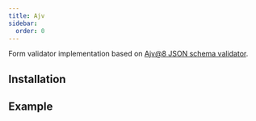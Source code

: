 ```yaml
---
title: Ajv
sidebar:
  order: 0
---
```





Form validator implementation based on [Ajv@8 JSON schema validator](https://github.com/ajv-validator/ajv).

## Installation

<Npm pkg="@sjsf/form @sjsf/ajv8-validator ajv@8" />

## Example

<Tabs>
  <TabItem label="form.svelte">
    <Code code={formCode} lang='svelte' />
  </TabItem>
  <TabItem label="_shared.ts">
    <Code code={sharedCode} lang='typescript' />
  </TabItem>
</Tabs>



<Card>
  <Form />
</Card>
